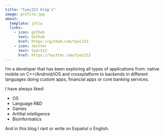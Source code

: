 ```yaml
---
title: "tyoc213 blog's"
image: profile.jpg
about:
  template: jolla
  links:
    - icon: github
      text: Github
      href: https://github.com/tyoc213
    - icon: twitter
      text: tyoc213
      href: https://twitter.com/tyoc213
---
```


I'm a developer that has been exploring all types of applications from: native mobile on C++/Android/iOS and crossplatform to backends in different languages doing custom apps, financial apps or core banking services.

I have always liked:

* OS
* Language R&D
* Games
* Artifial intelligence
* Bioinformatics

And in this blog I rant or write on Español o English.